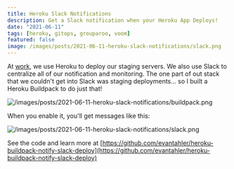 ```yaml
---
title: Heroku Slack Notifications
description: Get a Slack notification when your Heroku App Deploys!
date: "2021-06-11"
tags: [heroku, gitops, grouparoo, voom]
featured: false
image: /images/posts/2021-06-11-heroku-slack-notifications/slack.png
---
```


At [work](https://www.grouparoo.com), we use Heroku to deploy our staging servers. We also use Slack to centralize all of our notification and monitoring. The one part of out stack that we couldn't get into Slack was staging deployments... so I built a Heroku Buildpack to do just that!

![/images/posts/2021-06-11-heroku-slack-notifications/buildpack.png](/images/posts/2021-06-11-heroku-slack-notifications/buildpack.png)

When you enable it, you'll get messages like this:

![/images/posts/2021-06-11-heroku-slack-notifications/slack.png](/images/posts/2021-06-11-heroku-slack-notifications/slack.png)

See the code and learn more at [https://github.com/evantahler/heroku-buildpack-notify-slack-deploy](https://github.com/evantahler/heroku-buildpack-notify-slack-deploy)
